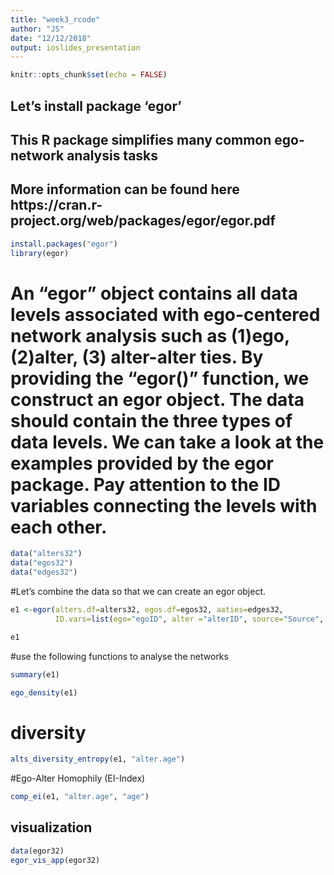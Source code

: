 ```yaml
---
title: "week3_rcode"
author: "JS"
date: "12/12/2018"
output: ioslides_presentation
---
```


```r
knitr::opts_chunk$set(echo = FALSE)
```

## Let's install package 'egor'
## This R package simplifies many common ego-network analysis tasks
## More information can be found here https://cran.r-project.org/web/packages/egor/egor.pdf

```r
install.packages("egor")
library(egor)
```

# An "egor" object contains all data levels associated with ego-centered network analysis such as (1)ego, (2)alter, (3) alter-alter ties. By providing the "egor()" function, we construct an egor object. The data should contain the three types of data levels. We can take a look at the examples provided by the egor package. Pay attention to the ID variables connecting the levels with each other. 


```r
data("alters32")
data("egos32")
data("edges32")
```

#Let's combine the data so that we can create an egor object. 

```r
e1 <-egor(alters.df=alters32, egos.df=egos32, aaties=edges32, 
          ID.vars=list(ego="egoID", alter ="alterID", source="Source", target="Target"))

e1
```

#use the following functions to analyse the networks 

```r
summary(e1)
```


```r
ego_density(e1)
```

# diversity 

```r
alts_diversity_entropy(e1, "alter.age")
```

#Ego-Alter Homophily (EI-Index)

```r
comp_ei(e1, "alter.age", "age")
```


## visualization 
```r
data(egor32)
egor_vis_app(egor32)
```


